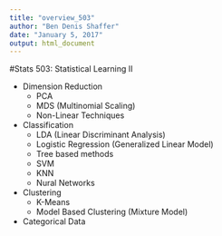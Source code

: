 ```yaml
---
title: "overview_503"
author: "Ben Denis Shaffer"
date: "January 5, 2017"
output: html_document
---
```


#Stats 503: Statistical Learning II 

- Dimension Reduction
    - PCA
    - MDS (Multinomial Scaling)
    - Non-Linear Techniques
- Classification
    - LDA (Linear Discriminant Analysis)
    - Logistic Regression (Generalized Linear Model)
    - Tree based methods
    - SVM
    - KNN
    - Nural Networks
- Clustering
    - K-Means
    - Model Based Clustering (Mixture Model)
- Categorical Data
        
